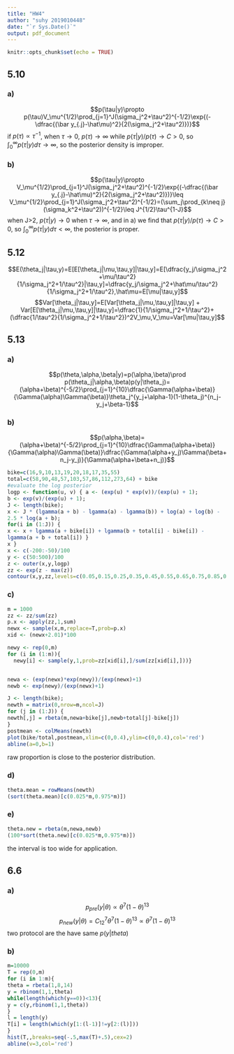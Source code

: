 ```yaml
---
title: "HW4"
author: "suhy 2019010448"
date: "`r Sys.Date()`"
output: pdf_document
---
```


```r
knitr::opts_chunk$set(echo = TRUE)
```

## 5.10

### a)
$$p(\tau|y)\propto p(\tau)V_\mu^{1/2}\prod_{j=1}^J(\sigma_j^2+\tau^2)^{-1/2}\exp{(-\dfrac{(\bar y_{.j}-\hat\mu)^2}{2(\sigma_j^2+\tau^2)})}$$
if $p(\tau)\propto \tau^{-1}$, when $\tau\to 0$, $p(\tau)\to\infty$ while $p(\tau|y)/p(\tau)\to C>0$, so $\int_{0}^{\infty}p(\tau|y)d\tau\to \infty$, so the posterior density is improper.

### b)
$$p(\tau|y)\propto V_\mu^{1/2}\prod_{j=1}^J(\sigma_j^2+\tau^2)^{-1/2}\exp{(-\dfrac{(\bar y_{.j}-\hat\mu)^2}{2(\sigma_j^2+\tau^2)})}\leq 
V_\mu^{1/2}\prod_{j=1}^J(\sigma_j^2+\tau^2)^{-1/2}=(\sum_j\prod_{k\neq j}(\sigma_k^2+\tau^2))^{-1/2}\leq J^{1/2}\tau^{1-J}$$
when J>2, $p(\tau|y)\to0$ when $\tau\to \infty$,  and in a) we find that $p(\tau|y)/p(\tau)\to C>0$, so $\int_{0}^{\infty}p(\tau|y)d\tau< \infty$, the posterior is proper.

## 5.12
$$E(\theta_j|\tau,y)=E[E[\theta_j|\mu,\tau,y]|\tau,y]=E[\dfrac{y_j/\sigma_j^2+\mu/\tau^2}{1/\sigma_j^2+1/\tau^2}|\tau,y]=\dfrac{y_j/\sigma_j^2+\hat\mu/\tau^2}{1/\sigma_j^2+1/\tau^2},\hat\mu=E[\mu|\tau,y]$$
$$Var[\theta_j|\tau,y]=E[Var[\theta_j|\mu,\tau,y]|\tau,y] + Var[E[\theta_j|\mu,\tau,y]|\tau,y]=\dfrac{1}{1/\sigma_j^2+1/\tau^2}+(\dfrac{1/\tau^2}{1/\sigma_j^2+1/\tau^2})^2V_\mu,V_\mu=Var[\mu|\tau,y]$$


## 5.13

### a)
$$p(\theta,\alpha,\beta|y)=p(\alpha,\beta)\prod p(\theta_j|\alpha,\beta)p(y|\theta_j)=(\alpha+\beta)^{-5/2}\prod_{j=1}^{10}\dfrac{\Gamma(\alpha+\beta)}{\Gamma(\alpha)\Gamma(\beta)}\theta_j^{y_j+\alpha-1}(1-\theta_j)^{n_j-y_j+\beta-1}$$

### b)
$$p(\alpha,\beta)=(\alpha+\beta)^{-5/2}\prod_{j=1}^{10}\dfrac{\Gamma(\alpha+\beta)}{\Gamma(\alpha)\Gamma(\beta)}\dfrac{\Gamma(\alpha+y_j)\Gamma(\beta+n_j-y_j)}{\Gamma(\alpha+\beta+n_j)}$$
```r
bike=c(16,9,10,13,19,20,18,17,35,55)
total=c(58,90,48,57,103,57,86,112,273,64) + bike
#evaluate the log posterior
logp <- function(u, v) { a <- (exp(u) * exp(v))/(exp(u) + 1);
b <- exp(v)/(exp(u) + 1);
J <- length(bike);
x <- J * (lgamma(a + b) - lgamma(a) - lgamma(b)) + log(a) + log(b) -
2.5 * log(a + b);
for(i in (1:J)) {
x <- x + lgamma(a + bike[i]) + lgamma(b + total[i] - bike[i]) -
lgamma(a + b + total[i]) }
x }
x <- c(-200:-50)/100
y <- c(50:500)/100
z <- outer(x,y,logp)
zz <- exp(z - max(z))
contour(x,y,zz,levels=c(0.05,0.15,0.25,0.35,0.45,0.55,0.65,0.75,0.85,0.95))

```

### c)
```r
m = 1000
zz <- zz/sum(zz)
p.x <- apply(zz,1,sum)
newx <- sample(x,m,replace=T,prob=p.x)
xid <- (newx+2.01)*100 

newy <- rep(0,m)
for (i in (1:m)){
  newy[i] <- sample(y,1,prob=zz[xid[i],]/sum(zz[xid[i],]))}


newa <- (exp(newx)*exp(newy))/(exp(newx)+1)
newb <- exp(newy)/(exp(newx)+1)

J <- length(bike);
newth = matrix(0,nrow=m,ncol=J)
for (j in (1:J)) {
newth[,j] = rbeta(m,newa+bike[j],newb+total[j]-bike[j])
}
postmean <- colMeans(newth)
plot(bike/total,postmean,xlim=c(0,0.4),ylim=c(0,0.4),col='red')
abline(a=0,b=1)
```
raw proportion is close to the posterior distribution.

### d)
```r
theta.mean = rowMeans(newth)
(sort(theta.mean)[c(0.025*m,0.975*m)])
```

### e)
```r
theta.new = rbeta(m,newa,newb)
(100*sort(theta.new)[c(0.025*m,0.975*m)])
```
the interval is too wide for application.

## 6.6

### a)
$$p_{pre}(y|\theta)\propto \theta^7(1-\theta)^{13}$$
$$
p_{new}(y|\theta)=C_{12}^7\theta^7(1-\theta)^{13}\propto \theta^7(1-\theta)^{13}$$
two protocol are the have same $p(y|theta)$

### b)
```r
m=10000
T = rep(0,m)
for (i in 1:m){
theta = rbeta(1,8,14)
y = rbinom(1,1,theta)
while(length(which(y==0))<13){
y = c(y,rbinom(1,1,theta))
}
l = length(y)
T[i] = length(which(y[1:(l-1)]!=y[2:(l)]))
}
hist(T,,breaks=seq(-.5,max(T)+.5),cex=2)
abline(v=3,col='red')
```

